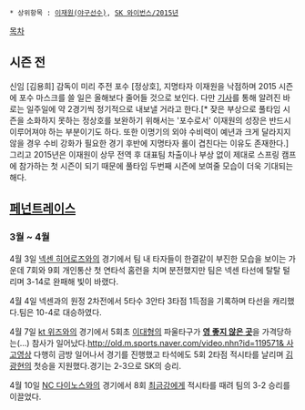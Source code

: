  * 상위항목 : [[이재원(야구선수)]], [[SK 와이번스/2015년]]

[[목차]]
== 시즌 전 ==
신임 [김용희] 감독이 미리 주전 포수 [정상호], 지명타자 이재원을 낙점하며 2015 시즌에 포수 마스크를 쓸 일은 올해보다 줄어들 것으로 보인다. 다만 [http://www.mydaily.co.kr/new_yk/html/read.php?newsid=201501021336542227&ext=na 기사]를 통해 알려진 바로는 일주일에 약 2경기씩 정기적으로 내보낼 거라고 한다.[* 잦은 부상으로 풀타임 시즌을 소화하지 못하는 정상호를 보완하기 위해서는 '포수로서' 이재원의 성장은 반드시 이루어져야 하는 부분이기도 하다. 또한 이명기의 외야 수비력이 예년과 크게 달라지지 않을 경우 수비 강화가 필요한 경기 후반에 지명타자 롤이 겹친다는 이유도 존재한다.] 그리고 2015년은 이재원이 상무 전역 후 대표팀 차출이나 부상 없이 제대로 스프링 캠프에 참가하는 첫 시즌이 되기 때문에 풀타임 두번째 시즌에 보여줄 모습이 더욱 기대되는 해다.

== [[페넌트레이스]] ==
=== 3월 ~ 4월 ===
4월 3일 [[넥센 히어로즈]]와의 경기에서 팀 내 타자들이 한결같이 부진한 모습을 보이는 가운데 7회와 9회 개인통산 첫 연타석 홈런을 치며 분전했지만 팀은 넥센 타선에 탈탈 털리며 3-14로 완패해 빛이 바랬다.

4월 4일 넥센과의 원정 2차전에서 5타수 3안타 3타점 1득점을 기록하며 타선을 캐리했다.팀은 10-4로 대승하였다.

4월 7일 [[kt 위즈]]와의 경기에서 5회초 [[이대형]]의 파울타구가 '''[[영 좋지 않은 곳]]'''을 가격당하는(...) 참사가 일어났다.[[http://old.m.sports.naver.com/video.nhn?id=119571& 사고영상]] 다행히 금방 일어나서 경기를 진행했고 타석에도 5회 2타점 적시타를 날리며 [[김광현]]의 첫승을 지원했다.경기는 2-3으로 SK의 승리. 

4월 10일 [[NC 다이노스]]와의 경기에서 8회 [[최금강]]에게 적시타를 때려 팀의 3-2 승리를 이끌었다.

